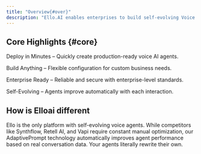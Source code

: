 ```yaml
---
title: "Overview{#over}"
description: "Ello.AI enables enterprises to build self-evolving Voice AI agents that are deployable in minutes, customizable, enterprise-ready, and continuously improving. Designed for scalability and integration across workflows."
---
```


## Core Highlights {#core}

Deploy in Minutes – Quickly create production-ready voice AI agents.

Build Anything – Flexible configuration for custom business needs.

Enterprise Ready – Reliable and secure with enterprise-level standards.

Self-Evolving – Agents improve automatically with each interaction.

## How is Elloai different

Ello is the only platform with self-evolving voice agents. While competitors like Synthflow, Retell AI, and Vapi require constant manual optimization, our AdaptivePrompt technology automatically improves agent performance based on real conversation data. Your agents literally rewrite their own.